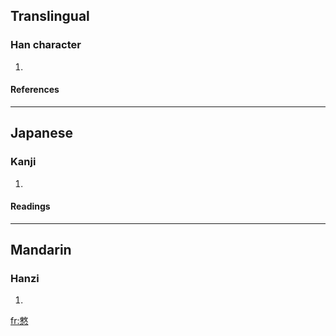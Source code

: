 ==Translingual==
===Han character===
{{Han char|rn=61|rad=心|as=12|sn=16|four=|canj=木大心 (DKP)}}
# {{defn|Han|sort=心12}}
====References====
{{Han ref|kx=0402.220|dkj=11216|dj=0743.010|hdz=42350.010|uh=6197|ud=24983}}
----
==Japanese==
===Kanji===
{{ja-kanji|grade=|rs=心12}}
# {{defn|Japanese}} 
====Readings====
{{ja-readings|on=[[ぎん]] (gin), [[きん]] (kin)|kun=[[なまじいに]] (namajiini)}}
----
==Mandarin==
===Hanzi===
{{cmn-hanzi|pin=[[yìn]] ([[yin4]])|wg=yin<sup>4</sup>}}
# {{defn|Mandarin}}

[[fr:憗]]